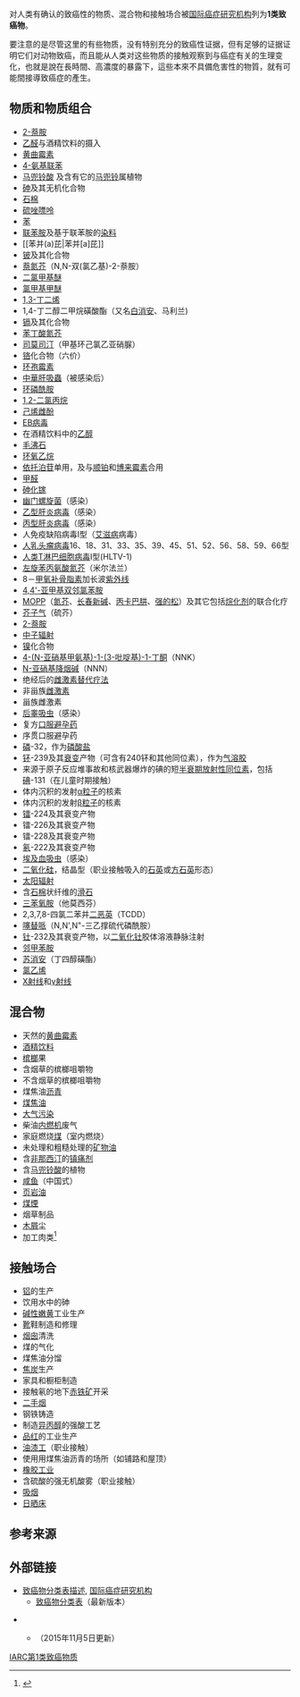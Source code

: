 对人类有确认的致癌性的物质、混合物和接触场合被[[国际癌症研究机构|国际癌症研究机构]]列为'''1类致癌物'''。

要注意的是尽管这里的有些物质，没有特别充分的致癌性证据，但有足够的证据证明它们对动物致癌，而且能从人类对这些物质的接触观察到与癌症有关的生理变化，也就是說在長時間、高濃度的暴露下，這些本來不具備危害性的物質，就有可能間接導致癌症的產生。

==物质和物质组合==
*[[2-萘胺|2-萘胺]]
*[[乙醛|乙醛]]与酒精饮料的摄入
*[[黄曲霉素|黄曲霉素]]
*[[4-氨基联苯|4-氨基联苯]]
*[[马兜铃酸|马兜铃酸]] 及含有它的[[马兜铃|马兜铃]]属植物
*[[砷|砷]]及其无机化合物
*[[石棉|石棉]]
*[[硫唑嘌呤|硫唑嘌呤]]
*[[苯|苯]]
*[[联苯胺|联苯胺]]及基于联苯胺的[[染料|染料]]
*[[苯并(a)芘|苯并[a]芘]]
*[[铍|铍]]及其化合物
*[[萘氮芥|萘氮芥]]（N,N-双(氯乙基)-2-萘胺）
*[[二氯甲基醚|二氯甲基醚]]
*[[氯甲基甲醚|氯甲基甲醚]]
*[[1,3-丁二烯|1,3-丁二烯]]
*1,4-丁二醇二甲烷磺酸酯（又名[[白消安|白消安]]、马利兰)
*[[镉|镉]]及其化合物
*[[苯丁酸氮芥|苯丁酸氮芥]]
*[[司莫司汀|司莫司汀]]（甲基环己氯乙亚硝脲）
*[[铬|铬]]化合物（六价）
*[[环孢霉素|环孢霉素]]
*[[中華肝吸蟲|中華肝吸蟲]]（被感染后）
*[[环磷酰胺|环磷酰胺]]
*[[1,2-二氯丙烷|1,2-二氯丙烷]]
*[[己烯雌酚|己烯雌酚]]
*[[EB病毒|EB病毒]]
*在酒精饮料中的[[乙醇|乙醇]]
*[[毛沸石|毛沸石]]
*[[环氧乙烷|环氧乙烷]]
*[[依托泊苷|依托泊苷]]单用，及与[[顺铂|顺铂]]和[[博来霉素|博来霉素]]合用
*[[甲醛|甲醛]]
*[[砷化镓|砷化镓]]
*[[幽门螺旋菌|幽门螺旋菌]]（感染）
*[[乙型肝炎病毒|乙型肝炎病毒]]（感染）
*[[丙型肝炎病毒|丙型肝炎病毒]]（感染）
*人免疫缺陷病毒Ⅰ型（[[艾滋病|艾滋病]]病毒）
*[[人乳头瘤病毒|人乳头瘤病毒]]16、18、31、33、35、39、45、51、52、56、58、59、66型
*[[人类T淋巴细胞病毒|人类T淋巴细胞病毒]]Ⅰ型(HLTV-1)
*[[左旋苯丙氨酸氮芥|左旋苯丙氨酸氮芥]]（米尔法兰）
*8－[[甲氧补骨脂素|甲氧补骨脂素]]加长波[[紫外线|紫外线]]
*[[4,4'-亚甲基双邻氯苯胺|4,4'-亚甲基双邻氯苯胺]]
*[[MOPP|MOPP]]（[[氮芥|氮芥]]、[[长春新碱|长春新碱]]、[[丙卡巴肼|丙卡巴肼]]、[[强的松|强的松]]）及其它包括[[烷化剂|烷化剂]]的联合化疗
*[[芥子气|芥子气]]（硫芥）
*[[2-萘胺|2-萘胺]]
*[[中子辐射|中子辐射]]
*[[镍|镍]]化合物
*[[4-(N-亚硝基甲氨基)-1-(3-吡啶基)-1-丁酮|4-(N-亚硝基甲氨基)-1-(3-吡啶基)-1-丁酮]]（NNK）
*[[N-亚硝基降烟碱|N-亚硝基降烟碱]]（NNN）
*绝经后的[[雌激素替代疗法|雌激素替代疗法]]
*非甾族[[雌激素|雌激素]]
*甾族雌激素
*[[后睾吸虫|后睾吸虫]]（感染）
*复方[[口服避孕药|口服避孕药]]
*序贯口服避孕药
*[[磷|磷]]-32，作为[[磷酸盐|磷酸盐]]
*[[钚|钚]]-239及其[[放射性衰變|衰变]]产物（可含有240钚和其他同位素），作为[[气溶胶|气溶胶]]
*来源于原子反应堆事故和核武器爆炸的碘的短[[半衰期|半衰期]][[放射性同位素|放射性同位素]]，包括[[碘|碘]]-131（在儿童时期接触）
*体内沉积的发射[[α粒子|α粒子]]的核素
*体内沉积的发射[[β粒子|β粒子]]的核素
*[[镭|镭]]-224及其衰变产物
*镭-226及其衰变产物
*镭-228及其衰变产物
*[[氡|氡]]-222及其衰变产物
*[[埃及血吸虫|埃及血吸虫]]（感染）
*[[二氧化硅|二氧化硅]]，结晶型（职业接触吸入的[[石英|石英]]或[[方石英|方石英]]形态）
*[[太阳辐射|太阳辐射]]
*含[[石棉|石棉]]状纤维的[[滑石|滑石]]
*[[三苯氧胺|三苯氧胺]]（他莫西芬）
*2,3,7,8-四氯二苯并[[二恶英|二恶英]]（TCDD）
*[[噻替哌|噻替哌]]（N,N',N"-三乙撑硫代磷酰胺）
*[[钍|钍]]-232及其衰变产物，以[[二氧化钍|二氧化钍]]胶体溶液静脉注射
*[[邻甲苯胺|邻甲苯胺]]
*[[苏消安|苏消安]]（丁四醇磺酯）
*[[氯乙烯|氯乙烯]]
*[[X射线|X射线]]和[[γ射线|γ射线]]

==混合物==
*天然的[[黄曲霉素|黄曲霉素]]
*[[酒精饮料|酒精饮料]]
*[[槟榔|槟榔]]果
*含烟草的槟榔咀嚼物
*不含烟草的槟榔咀嚼物
*煤焦油[[沥青|沥青]]
*[[煤焦油|煤焦油]]
*[[大气污染|大气污染]]
*柴油[[内燃机|内燃机]]废气
*家庭燃烧[[煤|煤]]（室内燃烧）
*未处理和粗糙处理的[[矿物油|矿物油]]
*含[[非那西汀|非那西汀]]的[[镇痛剂|镇痛剂]]
*含[[马兜铃酸|马兜铃酸]]的植物
*[[咸鱼|咸鱼]]（中国式）
*[[页岩油|页岩油]]
*[[煤煙|煤煙]]
*烟草制品
*[[木屑|木屑]]尘
*加工肉类<ref>{{cite web|title=IARC Monographs evaluate consumption of red meat and processed meat|url=http://www.iarc.fr/en/media-centre/pr/2015/pdfs/pr240_E.pdf|accessdate=26 October 2015|archive-date=2015-10-26|archive-url=https://web.archive.org/web/20151026144543/http://www.iarc.fr/en/media-centre/pr/2015/pdfs/pr240_E.pdf|dead-url=no}}</ref>

==接触场合==
*[[铝|铝]]的生产
*饮用水中的砷
*[[碱性嫩黄|碱性嫩黄]]工业生产
*[[靴|靴]]鞋制造和修理
*[[烟囱|烟囱]]清洗
*煤的气化
*煤焦油分馏
*[[焦炭|焦炭]]生产
*家具和橱柜制造
*接触氡的地下[[赤铁矿|赤铁矿]]开采
*[[二手烟|二手烟]]
*钢铁铸造
*制造[[异丙醇|异丙醇]]的强酸工艺
*[[品红|品红]]的工业生产
*[[油漆工|油漆工]]（职业接触）
*使用用煤焦油沥青的场所（如铺路和屋顶）
*[[橡胶工业|橡胶工业]]
*含硫酸的强无机酸雾（职业接触）
*[[吸烟|吸烟]]
*[[日晒床|日晒床]]

==参考来源==
{{reflist}}

==外部链接==
* [http://monographs.iarc.fr/ENG/Classification/ 致癌物分类表描述], [[国际癌症研究机构|国际癌症研究机构]]
** [https://web.archive.org/web/20170610015529/http://monographs.iarc.fr/ENG/Classification/latest_classif.php 致癌物分类表]（最新版本）
<!-- ** [http://monographs.iarc.fr/ENG/Classification/ClassificationsGroupOrder.pdf 致癌物分类表]（2015年4月7日更新）（旧版所以隐藏，新版见上）-->
** {{Wayback|url=http://monographs.iarc.fr/ENG/Classification/ |date=20170610015529 }}（2015年11月5日更新）

{{致癌物质}}
[[Category:IARC第1类致癌物质|]]